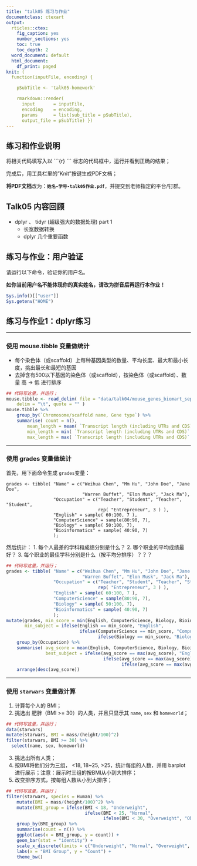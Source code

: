 ```yaml
---
title: "talk05 练习与作业"
documentclass: ctexart
output:
  rticles::ctex:
    fig_caption: yes
    number_sections: yes
    toc: true
    toc_depth: 2
  word_document: default
  html_document:
    df_print: paged
knit: (
  function(inputFile, encoding) { 

    pSubTitle <- 'talk05-homework'

    rmarkdown::render( 
      input       = inputFile, 
      encoding    = encoding, 
      params      = list(sub_title = pSubTitle),      
      output_file = pSubTitle) })
---
```


## 练习和作业说明

将相关代码填写入以 \`\`\`{r} \`\`\` 标志的代码框中，运行并看到正确的结果；

完成后，用工具栏里的"Knit"按键生成PDF文档；

**将PDF文档**改为：**`姓名-学号-talk05作业.pdf`**，并提交到老师指定的平台/钉群。

## Talk05 内容回顾

* dplyr 、 tidyr (超级强大的数据处理)  part 1
  * 长宽数据转换
  * dplyr 几个重要函数
  
## 练习与作业：用户验证

请运行以下命令，验证你的用户名。

**如你当前用户名不能体现你的真实姓名，请改为拼音后再运行本作业！**

```r
Sys.info()[["user"]]
Sys.getenv("HOME")
```

## 练习与作业1：dplyr练习

------------------------------------------------------------------------

###   **使用 mouse.tibble 变量做统计**

  * 每个染色体（或scaffold）上每种基因类型的数量、平均长度、最大和最小长度，挑出最长和最短的基因
  * 去掉含有500以下基因的染色体（或scaffold），按染色体（或scaffold）、数量 高 -> 低 进行排序

```r
## 代码写这里，并运行；
mouse.tibble <- read_delim( file = "data/talk04/mouse_genes_biomart_sep2018.txt", 
    delim = "\t", quote = "" ) 
mouse.tibble %>%
    group_by(`Chromosome/scaffold name, Gene type`) %>%
    summarise( count = n(), 
        mean_length = mean( `Transcript length (including UTRs and CDS)` ), 
        min_length = min( `Transcript length (including UTRs and CDS)` ), 
        max_length = max( `Transcript length (including UTRs and CDS)` ) ) 
```

------------------------------------------------------------------------

###   **使用 grades 变量做统计**

首先，用下面命令生成 `grades`变量：

```
grades <- tibble( "Name" = c("Weihua Chen", "Mm Hu", "John Doe", "Jane Doe",
                             "Warren Buffet", "Elon Musk", "Jack Ma"),
                  "Occupation" = c("Teacher", "Student", "Teacher", "Student", 
                                   rep( "Entrepreneur", 3 ) ),
                  "English" = sample( 60:100, 7 ),
                  "ComputerScience" = sample(80:90, 7),
                  "Biology" = sample( 50:100, 7),
                  "Bioinformatics" = sample( 40:90, 7)
                  );
```

然后统计：
1. 每个人最差的学科和成绩分别是什么？
2. 哪个职业的平均成绩最好？
3. 每个职业的最佳学科分别是什么（按平均分排序）？？？ 

```r
## 代码写这里，并运行；
grades <- tibble( "Name" = c("Weihua Chen", "Mm Hu", "John Doe", "Jane Doe",
                             "Warren Buffet", "Elon Musk", "Jack Ma"),
                  "Occupation" = c("Teacher", "Student", "Teacher", "Student", 
                                   rep( "Entrepreneur", 3 ) ),
                  "English" = sample( 60:100, 7 ),
                  "ComputerScience" = sample(80:90, 7),
                  "Biology" = sample( 50:100, 7),
                  "Bioinformatics" = sample( 40:90, 7)
                  );
mutate(grades, min_score = min(English, ComputerScience, Biology, Bioinformatics),
       min_subject = ifelse(English == min_score, "English",
                            ifelse(ComputerScience == min_score, "ComputerScience",
                                   ifelse(Biology == min_score, "Biology", "Bioinformatics")))) %>%
    group_by(Occupation) %>%
    summarise( avg_score = mean(English, ComputerScience, Biology, Bioinformatics),
               best_subject = ifelse(avg_score == max(avg_score), "English",
                                     ifelse(avg_score == max(avg_score), "ComputerScience",
                                            ifelse(avg_score == max(avg_score), "Biology", "Bioinformatics")))) %>%
    arrange(desc(avg_score)) 
```


------------------------------------------------------------------------

###   **使用 `starwars` 变量做计算**

1. 计算每个人的 BMI；
2. 挑选出 肥胖（BMI >= 30）的人类，并且只显示其 `name`, `sex` 和 `homeworld`；


```r
## 代码写这里，并运行；
data(starwars)
mutate(starwars, BMI = mass/(height/100)^2)
filter(starwars, BMI >= 30) %>%
  select(name, sex, homeworld)
```

3. 挑选出所有人类；
4. 按BMI将他们分为三组， <18, 18~25, >25，统计每组的人数，并用 barplot 进行展示；注意：展示时三组的按BMI从小到大排序；
5. 改变排序方式，按每组人数从小到大排序；

```r
## 代码写这里，并运行；
filter(starwars, species = Human) %>%
    mutate(BMI = mass/(height/100)^2) %>%
    mutate(BMI_group = ifelse(BMI < 18, "Underweight",
                              ifelse(BMI < 25, "Normal",
                                     ifelse(BMI < 30, "Overweight", "Obese")))) %>%
    group_by(BMI_group) %>%
    summarise(count = n()) %>%
    ggplot(aes(x = BMI_group, y = count)) +
    geom_bar(stat = "identity") +
    scale_x_discrete(limits = c("Underweight", "Normal", "Overweight", "Obese")) +
    labs(x = "BMI Group", y = "Count") +
    theme_bw()



```


